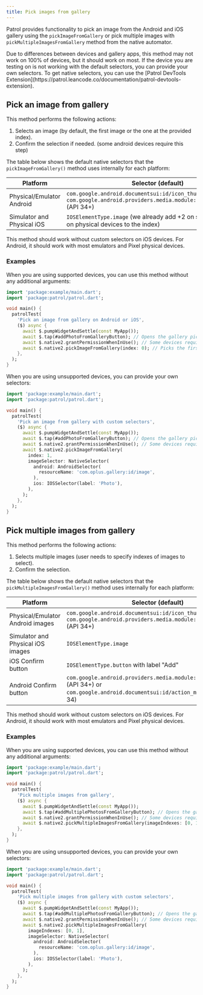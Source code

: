 ```yaml
---
title: Pick images from gallery
---
```


Patrol provides functionality to pick an image from the Android and iOS gallery using the `pickImageFromGallery` or pick multiple
images with `pickMultipleImagesFromGallery` method from the native automator.

<Info>
  Due to differences between devices and gallery apps, this method may not work on 100% of devices, but it should work on most. If the device you are testing on is not working with the default selectors, you can provide your own selectors.
  To get native selectors, you can use the [Patrol DevTools Extension](https://patrol.leancode.co/documentation/patrol-devtools-extension).
</Info>

## Pick an image from gallery

This method performs the following actions:

1. Selects an image (by default, the first image or the one at the provided index).
2. Confirm the selection if needed. (some android devices require this step)

The table below shows the default native selectors that the `pickImageFromGallery()` method uses internally for each platform:

| Platform                   |  Selector (default)                                      |
| -------------------------- | ------------------------------------------------------------ |
| Physical/Emulator Android  | `com.google.android.documentsui:id/icon_thumb` (API < 34) or `com.google.android.providers.media.module:id/icon_thumbnail` (API 34+) |
| Simulator and Physical iOS | `IOSElementType.image` (we already add +2 on simulator and +1 on physical devices to the index)                        |

<Info>
  This method should work without custom selectors on iOS devices. For Android, it should work with most emulators and Pixel physical devices.
</Info>

### Examples

When you are using supported devices, you can use this method without any additional arguments:

```dart
import 'package:example/main.dart';
import 'package:patrol/patrol.dart';

void main() {
  patrolTest(
    'Pick an image from gallery on Android or iOS',
    ($) async {
      await $.pumpWidgetAndSettle(const MyApp());
      await $.tap(#addPhotoFromGalleryButton); // Opens the gallery picker in your app
      await $.native2.grantPermissionWhenInUse(); // Some devices require permission to be granted before picking an image
      await $.native2.pickImageFromGallery(index: 0); // Picks the first image from the gallery
    },
  );
}
```

When you are using unsupported devices, you can provide your own selectors:

```dart
import 'package:example/main.dart';
import 'package:patrol/patrol.dart';

void main() {
  patrolTest(
    'Pick an image from gallery with custom selectors',
    ($) async {
      await $.pumpWidgetAndSettle(const MyApp());
      await $.tap(#addPhotoFromGalleryButton); // Opens the gallery picker in your app
      await $.native2.grantPermissionWhenInUse(); // Some devices require permission to be granted before picking an image
      await $.native2.pickImageFromGallery(
        index: 1,
        imageSelector: NativeSelector(
          android: AndroidSelector(
            resourceName: 'com.oplus.gallery:id/image',
          ),
          ios: IOSSelector(label: 'Photo'),
        ),
      );
    },
  );
}
```

## Pick multiple images from gallery

This method performs the following actions:

1. Selects multiple images (user needs to specify indexes of images to select).
2. Confirm the selection. 

The table below shows the default native selectors that the `pickMultipleImagesFromGallery()` method uses internally for each platform:

| Platform                   | Selector (default)                                      |
| -------------------------- | ------------------------------------------------------------ |
| Physical/Emulator Android images | `com.google.android.documentsui:id/icon_thumb` (API < 34) or `com.google.android.providers.media.module:id/icon_thumbnail` (API 34+) |
| Simulator and Physical iOS images | `IOSElementType.image`  |
| iOS Confirm button         | `IOSElementType.button` with label "Add" |
| Android Confirm button     | `com.google.android.providers.media.module:id/button_add` (API 34+) or `com.google.android.documentsui:id/action_menu_select` (API < 34) |

<Info>
  This method should work without custom selectors on iOS devices. For Android, it should work with most emulators and Pixel physical devices.
</Info>


### Examples

When you are using supported devices, you can use this method without any additional arguments:

```dart
import 'package:example/main.dart';
import 'package:patrol/patrol.dart';

void main() {
  patrolTest(
    'Pick multiple images from gallery',
    ($) async {
      await $.pumpWidgetAndSettle(const MyApp());
      await $.tap(#addMultiplePhotosFromGalleryButton); // Opens the gallery picker in your app
      await $.native2.grantPermissionWhenInUse(); // Some devices require permission to be granted before picking an image
      await $.native2.pickMultipleImagesFromGallery(imageIndexes: [0, 1]); // Picks the first and second images from the gallery
    },
  );
}
```

When you are using unsupported devices, you can provide your own selectors:

```dart
import 'package:example/main.dart';
import 'package:patrol/patrol.dart';

void main() {
  patrolTest(
    'Pick multiple images from gallery with custom selectors',
    ($) async {
      await $.pumpWidgetAndSettle(const MyApp());
      await $.tap(#addMultiplePhotosFromGalleryButton); // Opens the gallery picker in your app
      await $.native2.grantPermissionWhenInUse(); // Some devices require permission to be granted before picking an image
      await $.native2.pickMultipleImagesFromGallery(
        imageIndexes: [0, 1],
        imageSelector: NativeSelector(
          android: AndroidSelector(
            resourceName: 'com.oplus.gallery:id/image',
          ),
          ios: IOSSelector(label: 'Photo'),
        ),
      );
    },
  );
}
```

